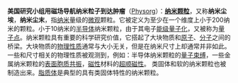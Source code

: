 

'''美国研究小组用磁场导航纳米粒子到达肿瘤'''（[http://www.physorg.com/news/2010-11-magnetic-field-nanoparticles-tumors.html Physorg]）：'''[[纳米颗粒]]'''，又称'''纳米尘埃'''，'''纳米尘末'''，指[[纳米]]量级的[[微观]]颗粒。它被定义为至少在一个维度上小于200纳米的颗粒。小于10纳米的[[半导体]]纳米颗粒，由于其电子[[能级]][[量子化]]，又被称为[[量子点]]。纳米颗粒具有重要的科学研究价值，它搭起了大块物质和[[原子]]、[[分子]]之间的桥梁。大块物质的[[物理性质]]通常与大小无关，但是在纳米尺寸上却通常并非如此。一些和尺寸相关的物理性质被观测到，例如：半导体纳米颗粒的[[量子束缚]]，一些金属纳米颗粒的[[表面胞质共振]]，[[磁性]]材料的[[超顺磁性]]。 类固体和软的纳米颗粒也被制造出来。[[脂质体]]是典型的具有类固体特性的纳米颗粒。